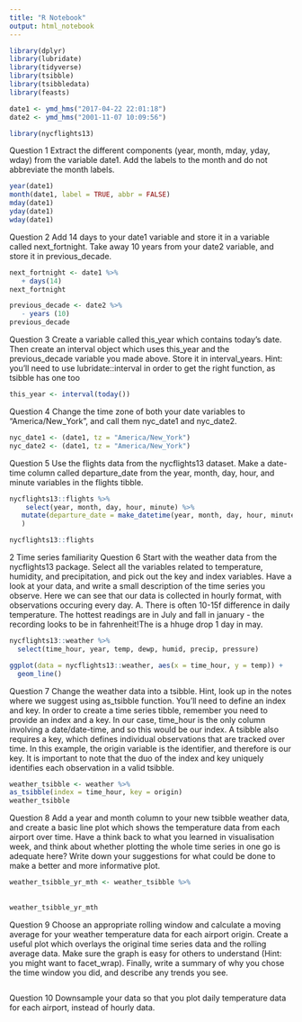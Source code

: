 ```yaml
---
title: "R Notebook"
output: html_notebook
---
```


```r
library(dplyr)
library(lubridate)
library(tidyverse)
library(tsibble)
library(tsibbledata)
library(feasts)
```

```r
date1 <- ymd_hms("2017-04-22 22:01:18")
date2 <- ymd_hms("2001-11-07 10:09:56")
```

```r
library(nycflights13)
```




Question 1
Extract the different components (year, month, mday, yday, wday) from the variable date1. Add the labels to the month and do not abbreviate the month labels.
```r
year(date1)
month(date1, label = TRUE, abbr = FALSE)
mday(date1)
yday(date1)
wday(date1)

```

Question 2
Add 14 days to your date1 variable and store it in a variable called next_fortnight. Take away 10 years from your date2 variable, and store it in previous_decade.
```r
next_fortnight <- date1 %>%
   + days(14)
next_fortnight 
```

```r
previous_decade <- date2 %>%
   - years (10)
previous_decade
```

Question 3
Create a variable called this_year which contains today’s date. Then create an interval object which uses this_year and the previous_decade variable you made above. Store it in interval_years. Hint: you’ll need to use lubridate::interval in order to get the right function, as tsibble has one too
```r
this_year <- interval(today())

```

Question 4
Change the time zone of both your date variables to “America/New_York”, and call them nyc_date1 and nyc_date2.

```r
nyc_date1 <- (date1, tz = "America/New_York")
nyc_date2 <- (date1, tz = "America/New_York")
```


Question 5
Use the flights data from the nycflights13 dataset. Make a date-time column called departure_date from the year, month, day, hour, and minute variables in the flights tibble.
```r
nycflights13::flights %>%
    select(year, month, day, hour, minute) %>%
   mutate(departure_date = make_datetime(year, month, day, hour, minute)
   )

```


```r
nycflights13::flights
```

2 Time series familiarity
Question 6
Start with the weather data from the nycflights13 package. Select all the variables related to temperature, humidity, and precipitation, and pick out the key and index variables. Have a look at your data, and write a small description of the time series you observe.
Here we can see that our data is collected in hourly format, with observations occuring every day.
A. There is often 10-15f difference in daily temperature. The hottest readings are in July and fall in january - the recording looks to be in
fahrenheit!The is a hhuge drop 1 day in may.
```r
nycflights13::weather %>%
  select(time_hour, year, temp, dewp, humid, precip, pressure)
```
```r
ggplot(data = nycflights13::weather, aes(x = time_hour, y = temp)) +
  geom_line()
```

  
Question 7
Change the weather data into a tsibble. Hint, look up in the notes where we suggest using as_tsibble function. You’ll need to define an index and key.
In order to create a time series tibble, remember you need to provide an index and a key. In our case, time_hour is the only column involving a date/date-time, and so this would be our index. A tsibble also requires a key, which defines individual observations that are tracked over time. In this example, the origin variable is the identifier, and therefore is our key. It is important to note that the duo of the index and key uniquely identifies each observation in a valid tsibble.
```r
weather_tsibble <- weather %>%
as_tsibble(index = time_hour, key = origin)
weather_tsibble
```

Question 8
Add a year and month column to your new tsibble weather data, and create a basic line plot which shows the temperature data from each airport over time. Have a think back to what you learned in visualisation week, and think about whether plotting the whole time series in one go is adequate here? Write down your suggestions for what could be done to make a better and more informative plot.
```r
weather_tsibble_yr_mth <- weather_tsibble %>%
  
  
weather_tsibble_yr_mth
```

Question 9
Choose an appropriate rolling window and calculate a moving average for your weather temperature data for each airport origin. Create a useful plot which overlays the original time series data and the rolling average data. Make sure the graph is easy for others to understand (Hint: you might want to facet_wrap). Finally, write a summary of why you chose the time window you did, and describe any trends you see.
```r

```

Question 10
Downsample your data so that you plot daily temperature data for each airport, instead of hourly data.
```r

```



















